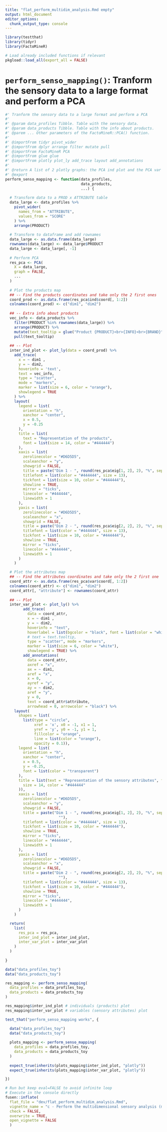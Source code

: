 ```yaml
---
title: "flat_perform_multidim_analysis.Rmd empty"
output: html_document
editor_options: 
  chunk_output_type: console
---
```


```r
library(testthat)
library(tidyr)
library(FactoMineR)
```

```r
# Load already included functions if relevant
pkgload::load_all(export_all = FALSE)
```

# `perform_senso_mapping()`: Tranform the sensory data to a large format and perform a PCA

```r
#' Tranform the sensory data to a large format and perform a PCA
#'
#' @param data_profiles Tibble. Table with the sensory data.
#' @param data_products Tibble. Table with the info about products.
#' @parem ... Other parameters of the FactoMineR::PCA() function.
#'
#' @importFrom tidyr pivot_wider
#' @importFrom dplyr arrange filter mutate pull
#' @importFrom FactoMineR PCA
#' @importFrom glue glue
#' @importFrom plotly plot_ly add_trace layout add_annotations
#' 
#' @return A list of 2 plotly graphs: the PCA ind plot and the PCA var plot
#' @export
perform_senso_mapping <- function(data_profiles,
                                  data_products, 
                                  ...) {
  
  # Transform data to a PROD x ATTRIBUTE table
  data_large <- data_profiles %>%
    pivot_wider(
      names_from = "ATTRIBUTE", 
      values_from = "SCORE"
    ) %>% 
    arrange(PRODUCT)
    
  # Transform to dataframe and add rownames
  data_large <- as.data.frame(data_large)
  rownames(data_large) <- data_large$PRODUCT
  data_large <- data_large[, -1]
  
  # Perform PCA
  res_pca <- PCA(
    X = data_large, 
    graph = FALSE, 
    ...
  )
  
  # Plot the products map
  ## -- Find the products coordinates and take only the 2 first ones 
  coord_prod <- as.data.frame(res_pca$ind$coord[, 1:2])
  colnames(coord_prod) <- c("dim1", "dim2")
  
  ## -- Extra info about products
  vec_info <- data_products %>% 
    filter(PRODUCT %in% rownames(data_large)) %>% 
    arrange(PRODUCT) %>% 
    mutate(text_tooltip = glue("Product {PRODUCT}<br>{INFO}<br>{BRAND}")) %>% 
    pull(text_tooltip)
  
  ## -- Plot
  inter_ind_plot <- plot_ly(data = coord_prod) %>%
    add_trace(
      x = ~ dim1 ,
      y = ~ dim2,
      hoverinfo = 'text',
      text = vec_info,
      type = "scatter",
      mode = "markers",
      marker = list(size = 6, color = "orange"),
      showlegend = TRUE
    ) %>%
    layout(
      legend = list(
        orientation = "h",
        xanchor = "center",
        x = 0.5,
        y = -0.25
      ),
      title = list(
        text = "Representation of the products",
        font = list(size = 14, color = "#444444")
      ),
      xaxis = list(
        zerolinecolor = "#D6D5D5",
        scaleanchor = "y",
        showgrid = FALSE,
        title = paste("Dim 1 - ", round(res_pca$eig[1, 2], 2), "%", sep = ""),
        titlefont = list(color = "#444444", size = 13),
        tickfont = list(size = 10, color = "#444444"),
        showline = TRUE,
        mirror = "ticks",
        linecolor = "#444444",
        linewidth = 1
      ),
      yaxis = list(
        zerolinecolor = "#D6D5D5",
        scaleanchor = "x",
        showgrid = FALSE,
        title = paste("Dim 2 - ", round(res_pca$eig[2, 2], 2), "%", sep =""),
        titlefont = list(color = "#444444", size = 13),
        tickfont = list(size = 10, color = "#444444"),
        showline = TRUE,
        mirror = "ticks",
        linecolor = "#444444",
        linewidth = 1
      )
    )

  # Plot the attributes map
  ## -- Find the attributes coordinates and take only the 2 first one 
  coord_attr <- as.data.frame(res_pca$var$coord[, 1:2])
  colnames(coord_attr) <- c("dim1", "dim2")
  coord_attr[, "attribute"] <- rownames(coord_attr)
  
  ## -- Plot
  inter_var_plot <- plot_ly() %>%
        add_trace(
          data = coord_attr,
          x = ~ dim1 ,
          y = ~ dim2,
          hoverinfo = "text",
          hoverlabel = list(bgcolor = "black", font = list(color = "white")),
          # text = text.tooltip,
          type = "scatter", mode = "markers",
          marker = list(size = 6, color = "white"),
          showlegend = TRUE) %>%
        add_annotations(
          data = coord_attr,
          axref = "x", 
          ax = ~ dim1, 
          aref = "x", 
          x = 0,
          ayref = "y", 
          ay = ~ dim2, 
          aref = "y", 
          y = 0,
          text = coord_attr$attribute, 
          arrowhead = 0, arrowcolor = "black") %>%
    layout(
      shapes = list(
        list(type = "circle",
             xref = 'x', x0 = -1, x1 = 1,
             yref = 'y', y0 = -1, y1 = 1,
             fillcolor = "orange", 
             line = list(color = "orange"),
             opacity = 0.1)),
      legend = list(
        orientation = "h",
        xanchor = "center",
        x = 0.5,
        y = -0.25,
        font = list(color = "transparent")
      ),
      title = list(text = "Representation of the sensory attributes", font = list(
        size = 14, color = "#444444"
      )),
      xaxis = list(
        zerolinecolor = "#D6D5D5",
        scaleanchor = "y",
        showgrid = FALSE,
        title = paste("Dim 1 - ", round(res_pca$eig[1, 2], 2), "%", sep =
                        ""),
        titlefont = list(color = "#444444", size = 13),
        tickfont = list(size = 10, color = "#444444"),
        showline = TRUE,
        mirror = "ticks",
        linecolor = "#444444",
        linewidth = 1
      ),
      yaxis = list(
        zerolinecolor = "#D6D5D5",
        scaleanchor = "x",
        showgrid = FALSE,
        title = paste("Dim 2 - ", round(res_pca$eig[2, 2], 2), "%", sep =
                        ""),
        titlefont = list(color = "#444444", size = 13),
        tickfont = list(size = 10, color = "#444444"),
        showline = TRUE,
        mirror = "ticks",
        linecolor = "#444444",
        linewidth = 1
      )
    )

  return(
    list(
      res_pca = res_pca,
      inter_ind_plot = inter_ind_plot,
      inter_var_plot = inter_var_plot
    )
  )
  
}
```

```r
data("data_profiles_toy")
data("data_products_toy")

res_mapping <- perform_senso_mapping(
  data_profiles = data_profiles_toy,
  data_products = data_products_toy
)

res_mapping$inter_ind_plot # individuals (products) plot
res_mapping$inter_var_plot # variables (sensory attributes) plot
```

```r
test_that("perform_senso_mapping works", {

  data("data_profiles_toy")
  data("data_products_toy")
  
  plots_mapping <- perform_senso_mapping(
    data_profiles = data_profiles_toy,
    data_products = data_products_toy
  )
  
  expect_true(inherits(plots_mapping$inter_ind_plot, "plotly"))
  expect_true(inherits(plots_mapping$inter_var_plot, "plotly"))

})
```


```r
# Run but keep eval=FALSE to avoid infinite loop
# Execute in the console directly
fusen::inflate(
  flat_file = "dev/flat_perform_multidim_analysis.Rmd", 
  vignette_name = "c - Perform the multidimensional sensory analysis (mapping)", 
  check = FALSE,
  overwrite = TRUE,
  open_vignette = FALSE
  )
```

